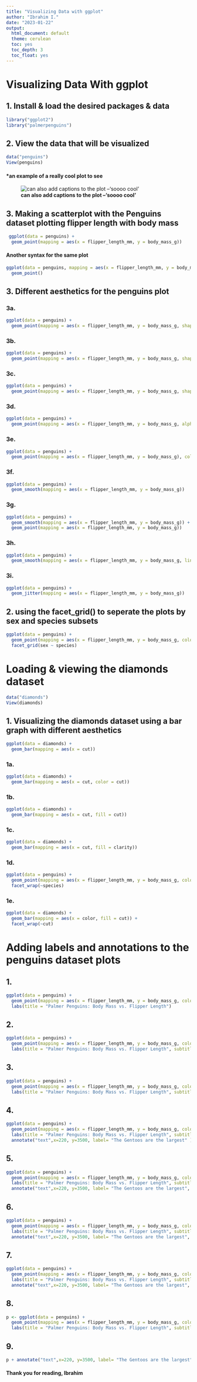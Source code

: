 ```yaml
---
title: "Visualizing Data with ggplot"
author: "Ibrahim I."
date: "2023-01-22"
output:
  html_document: default
  theme: cerulean
  toc: yes
  toc_depth: 3
  toc_float: yes
---
```

# Visualizing Data With ggplot
## 1. Install & load the desired packages & data
```r
library("ggplot2")
library("palmerpenguins")
```
## 2. View the data that will be visualized
```r
data("penguins")
View(penguins)
```
#### *an example of a really cool plot to see
![**can also add captions to the plot --'soooo cool'**](https://gganimate.com/reference/figures/README-unnamed-chunk-4-1.gif)

## 3. Making a scatterplot with the Penguins dataset plotting flipper length with body mass
```r
 ggplot(data = penguins) +
  geom_point(mapping = aes(x = flipper_length_mm, y = body_mass_g))
```

#### Another syntax for the same plot
```r
ggplot(data = penguins, mapping = aes(x = flipper_length_mm, y = body_mass_g)) +
  geom_point()
```


## 3. Different aesthetics for the penguins plot
### 3a. 
```r
ggplot(data = penguins) +
  geom_point(mapping = aes(x = flipper_length_mm, y = body_mass_g, shape = species))
```

### 3b.
```r
ggplot(data = penguins) +
  geom_point(mapping = aes(x = flipper_length_mm, y = body_mass_g, shape = species, color = species))
```

### 3c. 
```r
ggplot(data = penguins) +
  geom_point(mapping = aes(x = flipper_length_mm, y = body_mass_g, shape = species, color = species, size = species))
```

### 3d.
```r
ggplot(data = penguins) +
  geom_point(mapping = aes(x = flipper_length_mm, y = body_mass_g, alpha = species))
```

### 3e.
```r
ggplot(data = penguins) +
  geom_point(mapping = aes(x = flipper_length_mm, y = body_mass_g), color = "purple")
```

### 3f.
```r
ggplot(data = penguins) +
  geom_smooth(mapping = aes(x = flipper_length_mm, y = body_mass_g))
```

### 3g.
```r
ggplot(data = penguins) +
  geom_smooth(mapping = aes(x = flipper_length_mm, y = body_mass_g)) +
  geom_point(mapping = aes(x = flipper_length_mm, y = body_mass_g))
```

### 3h.
```r
ggplot(data = penguins) +
  geom_smooth(mapping = aes(x = flipper_length_mm, y = body_mass_g, linetype = species))
```

### 3i.
```r
ggplot(data = penguins) +
  geom_jitter(mapping = aes(x = flipper_length_mm, y = body_mass_g))
```

## 2. using the facet_grid() to seperate the plots by sex and species subsets 
```r
ggplot(data = penguins) +
  geom_point(mapping = aes(x = flipper_length_mm, y = body_mass_g, color = species)) +
  facet_grid(sex ~ species)
```


# Loading & viewing the diamonds dataset 
```r
data("diamonds")
View(diamonds)
```

## 1. Visualizing the diamonds dataset using a bar graph with different aesthetics
```r
ggplot(data = diamonds) +
  geom_bar(mapping = aes(x = cut))
```

### 1a.
```r
ggplot(data = diamonds) +
  geom_bar(mapping = aes(x = cut, color = cut))
```

### 1b.
```r
ggplot(data = diamonds) +
  geom_bar(mapping = aes(x = cut, fill = cut))
```

### 1c.
```r
ggplot(data = diamonds) +
  geom_bar(mapping = aes(x = cut, fill = clarity))
```

### 1d.
```r
ggplot(data = penguins) +
  geom_point(mapping = aes(x = flipper_length_mm, y = body_mass_g, color = species)) +
  facet_wrap(~species)
```

### 1e.
```r
ggplot(data = diamonds) +
  geom_bar(mapping = aes(x = color, fill = cut)) +
  facet_wrap(~cut)
```



# Adding labels and annotations to the penguins dataset plots 

## 1. 
```r
ggplot(data = penguins) +
  geom_point(mapping = aes(x = flipper_length_mm, y = body_mass_g, color = species)) +
  labs(title = "Palmer Penguins: Body Mass vs. Flipper Length")
```

## 2. 
```r
ggplot(data = penguins) +
  geom_point(mapping = aes(x = flipper_length_mm, y = body_mass_g, color = species)) +
  labs(title = "Palmer Penguins: Body Mass vs. Flipper Length", subtitle = "Sample of Three Penguins Species")
```

## 3.
```r
ggplot(data = penguins) +
  geom_point(mapping = aes(x = flipper_length_mm, y = body_mass_g, color = species)) +
  labs(title = "Palmer Penguins: Body Mass vs. Flipper Length", subtitle = "Sample of Three Penguins Species", caption = "Data collected by Dr. Kristen Gorman")
```

## 4.
```r
ggplot(data = penguins) +
  geom_point(mapping = aes(x = flipper_length_mm, y = body_mass_g, color = species)) +
  labs(title = "Palmer Penguins: Body Mass vs. Flipper Length", subtitle = "Sample of Three Penguins Species", caption = "Data collected by Dr. Kristen Gorman") + 
  annotate("text",x=220, y=3500, label= "The Gentoos are the largest" )
```

## 5.
```r
ggplot(data = penguins) +
  geom_point(mapping = aes(x = flipper_length_mm, y = body_mass_g, color = species)) +
  labs(title = "Palmer Penguins: Body Mass vs. Flipper Length", subtitle = "Sample of Three Penguins Species", caption = "Data collected by Dr. Kristen Gorman") + 
  annotate("text",x=220, y=3500, label= "The Gentoos are the largest", color="purple" )
```

## 6.
```r
ggplot(data = penguins) +
  geom_point(mapping = aes(x = flipper_length_mm, y = body_mass_g, color = species)) +
  labs(title = "Palmer Penguins: Body Mass vs. Flipper Length", subtitle = "Sample of Three Penguins Species", caption = "Data collected by Dr. Kristen Gorman") + 
  annotate("text",x=220, y=3500, label= "The Gentoos are the largest", color="purple", fontface="bold", size=4.5 )
```

## 7.
```r
ggplot(data = penguins) +
  geom_point(mapping = aes(x = flipper_length_mm, y = body_mass_g, color = species)) +
  labs(title = "Palmer Penguins: Body Mass vs. Flipper Length", subtitle = "Sample of Three Penguins Species", caption = "Data collected by Dr. Kristen Gorman") + 
  annotate("text",x=220, y=3500, label= "The Gentoos are the largest", color="purple", fontface="bold", size=4.5, angle=25 )
```


## 8.
```r
p <- ggplot(data = penguins) +
  geom_point(mapping = aes(x = flipper_length_mm, y = body_mass_g, color = species)) +
  labs(title = "Palmer Penguins: Body Mass vs. Flipper Length", subtitle = "Sample of Three Penguins Species", caption = "Data collected by Dr. Kristen Gorman") 
```

## 9.
```r
p + annotate("text",x=220, y=3500, label= "The Gentoos are the largest", color="purple", fontface="bold", size=4.5, angle=25 )
```
  


#### Thank you for reading, Ibrahim

